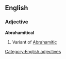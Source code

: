 ==English==

===Adjective===
'''Abrahamitical'''

#Variant of [[Abrahamitic]]

[[Category:English adjectives]]